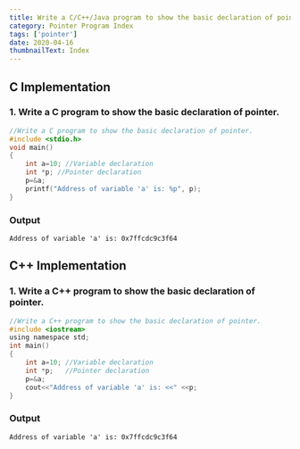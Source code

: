 ```yaml
---
title: Write a C/C++/Java program to show the basic declaration of pointer.
category: Pointer Program Index
tags: ['pointer']
date: 2020-04-16
thumbnailText: Index
---
```


## C Implementation
### 1. Write a C program to show the basic declaration of pointer.
```c
//Write a C program to show the basic declaration of pointer.
#include <stdio.h>
void main()
{
    int a=10; //Variable declaration
    int *p; //Pointer declaration
    p=&a;
    printf("Address of variable 'a' is: %p", p);
}
```
### Output
```
Address of variable 'a' is: 0x7ffcdc9c3f64
```
## C++ Implementation
### 1. Write a C++ program to show the basic declaration of pointer.
```c
//Write a C++ program to show the basic declaration of pointer.
#include <iostream>
using namespace std;
int main()
{
    int a=10; //Variable declaration
    int *p;   //Pointer declaration
    p=&a;
    cout<<"Address of variable 'a' is: <<" <<p;
}

```
### Output
```
Address of variable 'a' is: 0x7ffcdc9c3f64
```
